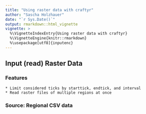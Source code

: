 ```yaml
---
title: "Using raster data with craftyr"
author: "Sascha Holzhauer"
date: "`r Sys.Date()`"
output: rmarkdown::html_vignette
vignette: >
  %\VignetteIndexEntry{Using raster data with craftyr}
  %\VignetteEngine{knitr::rmarkdown}
  %\usepackage[utf8]{inputenc}
---
```



## Input (read) Raster Data

### Features

	* Limit considered ticks by starttick, endtick, and interval
	* Read raster files of multiple regions at once

### Source: Regional CSV data

